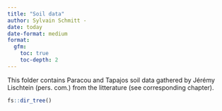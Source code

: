 ```yaml
---
title: "Soil data"
author: Sylvain Schmitt -
date: today
date-format: medium
format: 
  gfm:
    toc: true
    toc-depth: 2
---
```


This folder contains Paracou and Tapajos soil data gathered by Jérémy Lischtein (pers. com.) from the litterature (see corresponding chapter).

```r
fs::dir_tree()
```
